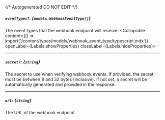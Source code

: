 {/* Autogenerated DO NOT EDIT  */}

##### `eventTypes?`: *{`models.WebhookEventType[]`}*
The event types that the webhook endpoint will receive.
<Collapsible content={() => import('/content/types/models/webhook_event_type/typescript.mdx')} openLabel={Labels.showProperties} closeLabel={Labels.hideProperties}>
</Collapsible>

---
##### `secret?`: *{`string`}*
The secret to use when verifying webhook events. If provided, the
secret must be between 8 and 32 bytes (inclusive). If not set, a
secret will be automatically generated and provided in the
response.


---
##### `url`: *{`string`}*
The URL of the webhook endpoint.


